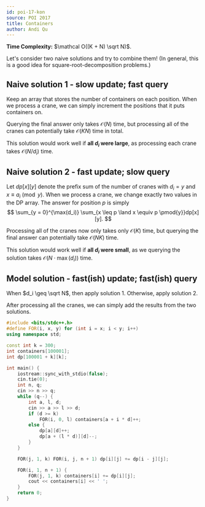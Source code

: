 ```yaml
---
id: poi-17-kon
source: POI 2017
title: Containers
author: Andi Qu
---
```


**Time Complexity:** $\mathcal O((K + N) \sqrt N)$.

Let's consider two naive solutions and try to combine them! (In general, this is a good idea for square-root-decomposition problems.)

## Naive solution 1 - slow update; fast query

Keep an array that stores the number of containers on each position. When we process a crane, we can simply increment the positions that it puts containers on.

Querying the final answer only takes $\mathcal O(N)$ time, but processing all of the cranes can potentially take $\mathcal O(KN)$ time in total.

This solution would work well if **all $d_i$ were large**, as processing each crane takes $\mathcal O(N / d_i)$ time.

## Naive solution 2 - fast update; slow query

Let $dp[x][y]$ denote the prefix sum of the number of cranes with $d_i = y$ and $x \equiv a_i \pmod{y}$. When we process a crane, we change exactly two values in the DP array. The answer for position $p$ is simply
$$
\sum_{y = 0}^{\max(d_i)} \sum_{x \leq p \land x \equiv p \pmod{y}}dp[x][y].
$$

Processing all of the cranes now only takes only $\mathcal O(K)$ time, but querying the final answer can potentially take $\mathcal O(NK)$ time.

This solution would work well if **all $d_i$ were small**, as we querying the solution takes $\mathcal O(N \cdot \max(d_i))$ time.

## Model solution - fast(ish) update; fast(ish) query

When $d_i \geq \sqrt N$, then apply solution 1. Otherwise, apply solution 2.

After processing all the cranes, we can simply add the results from the two solutions.

```cpp
#include <bits/stdc++.h>
#define FOR(i, x, y) for (int i = x; i < y; i++)
using namespace std;

const int k = 300;
int containers[100001];
int dp[100001 + k][k];

int main() {
	iostream::sync_with_stdio(false);
	cin.tie(0);
	int n, q;
	cin >> n >> q;
	while (q--) {
		int a, l, d;
		cin >> a >> l >> d;
		if (d >= k)
			FOR(i, 0, l) containers[a + i * d]++;
		else {
			dp[a][d]++;
			dp[a + (l * d)][d]--;
		}
	}

	FOR(j, 1, k) FOR(i, j, n + 1) dp[i][j] += dp[i - j][j];

	FOR(i, 1, n + 1) {
		FOR(j, 1, k) containers[i] += dp[i][j];
		cout << containers[i] << ' ';
	}
	return 0;
}
```
